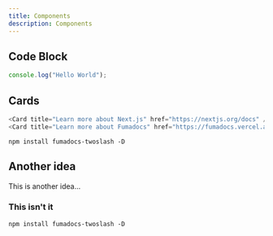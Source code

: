 ```yaml
---
title: Components
description: Components
---
```



## Code Block

```ts
console.log("Hello World");
```

## Cards

```ts
<Card title="Learn more about Next.js" href="https://nextjs.org/docs" />
<Card title="Learn more about Fumadocs" href="https://fumadocs.vercel.app" />
```

<Cards>
  <Card title="Learn more about Next.js" href="https://nextjs.org/docs" />
  <Card title="Learn more about Fumadocs" href="https://fumadocs.vercel.app" />
</Cards>

```package-install
npm install fumadocs-twoslash -D
```

## Another idea

This is another idea...

### This isn't it

```package-install
npm install fumadocs-twoslash -D
```
